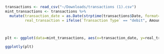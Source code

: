 
```r
transactions <- read_csv("~/Downloads/transactions (1).csv")
mint_transactions <- transactions %>%
  mutate(transaction_date = as.Date(strptime(transactions$Date, format="%m/%d/%Y")),
         real_transaction = ifelse(`Transaction Type` == "debit", Amount * -1, Amount))
  
  

plt <- ggplot(data=mint_transactions, aes(x=transaction_date, y=real_transaction, color=`Account Name`)) + geom_line() + geom_point()

ggplotly(plt)


```